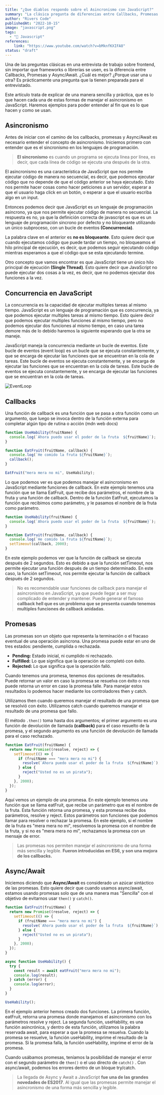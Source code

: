 ```yaml
---
title: "¿Que diablos respondo sobre el Asincronismo con JavaScript?"
summary: "La clásica pregunta de diferencias entre Callbacks, Promesas y Async/Await"
author: "Rivers Code"
publishedAt: "2022-10-15"
image: "javascript.png"
tags:
  - "💛 Javascript"
references:
    link: "https://www.youtube.com/watch?v=bMknfKXIFA8"
status: "draft"
---
```


Una de las preguntas clásicas en una entrevista de trabajo sobre frontend, sin importar que frameworks o librerías se usen, es la diferencia entre Callbacks, Promesas y Async/Await. ¿Cuál es mejor? ¿Porque usar una u otra? Es prácticamente una pregunta que la tienen preparada para el entrevistado.

Este artículo trata de explicar de una manera sencilla y práctica, que es lo que hacen cada una de estas formas de manejar el asincronismo en JavaScript. Haremos ejemplos para poder entender al fin que es lo que hacen y como se usan.

## Asincronismo

Antes de iniciar con el camino de los callbacks, promesas y Async/Await es necesario entender el concepto de asincronismo. Iniciemos primero con entender que es el sincronismo en los lenguajes de programación. 

> **El sincronismo** es cuando un programa se ejecuta línea por línea, es decir, que cada línea de código se ejecuta una después de la otra. 

El asincronismo es una característica de JavaScript que nos permite ejecutar código de manera no secuencial, es decir, que podemos ejecutar código que no depende de que el código anterior se haya ejecutado. Esto nos permite hacer cosas como hacer peticiones a un servidor, esperar a que el usuario haga click en un botón, o esperar a que el usuario escriba algo en un input.

Entonces podemos decir que JavaScript es un lenguaje de programación asincrono, ya que nos permite ejecutar código de manera no secuencial. La respuesta es no, ya que la definición correcta de javascript es que es un lenguaje de programación sincrono por defecto y no bloqueante utilizando un único subproceso, con un bucle de eventos **(Concurrencia)**.

La palabra clave en el anterior es **no es bloqueante**. Esto quiere decir que cuando ejecutamos código que puede tardar un tiempo, no bloqueamos el hilo principal de ejecución, es decir, que podemos seguir ejecutando código mientras esperamos a que el código que se esta ejecutando termine.

Otro concepto que vamos encontrar es que JavaScript tiene un único hilo principal de ejecución **(Single Thread)**. Esto quiere decir que JavaScript no puede ejecutar dos cosas a la vez, es decir, que no podemos ejecutar dos funciones a la vez.

## Concurrencia en JavaScript

La concurrencia es la capacidad de ejecutar multiples tareas al mismo tiempo. JavaScript es un lenguaje de programación que es concurrencia, ya que podemos ejecutar multiples tareas al mismo tiempo. Esto quiere decir que podemos ejecutar multiples funciones al mismo tiempo, pero no podemos ejecutar dos funciones al mismo tiempo, en caso una tarea demore más de lo debido haremos la siguiente esperando que la otra se maneje.

JavaScript maneja la concurrencia mediante un bucle de eventos. Este bucle de eventos (event loop) es un bucle que se ejecuta constantemente, y que se encarga de ejecutar las funciones que se encuentran en la cola de tareas. Este bucle de eventos se ejecuta constantemente, y se encarga de ejecutar las funciones que se encuentran en la cola de tareas. Este bucle de eventos se ejecuta constantemente, y se encarga de ejecutar las funciones que se encuentran en la cola de tareas.

![EventLoop](https://res.cloudinary.com/lambda-ingenier-a-e-innovaci-n/image/upload/v1665886661/blog-Riverscode/EventLoop_vlabdp.png)

## Callbacks

Una función de callback es una función que se pasa a otra función como un argumento, que luego se invoca dentro de la función externa para completar algún tipo de rutina o acción (mdn web docs) 

```js:callbacks.js
function UseHability(fruitName) {
  console.log(`Ahora puedo usar el poder de la fruta  ${fruitName}`);
}

function EatFruit(fruitName, callback) {
  console.log(`He comido la fruta ${fruitName}`);
  callback();
}

EatFruit("mera mera no mi", UseHability);
```

Lo que podemos ver es que podemos manejar el asincronismo en JavaScript mediante funciones de callback. En este ejemplo tenemos una función que se llama EatFruit, que recibe dos parámetros, el nombre de la fruta y una función de callback. Dentro de la función EatFruit, ejecutamos la función que recibimos como parámetro, y le pasamos el nombre de la fruta como parámetro.


```js:callbacks.js
function UseHability(fruitName) {
  console.log(`Ahora puedo usar el poder de la fruta  ${fruitName}`);
}

function EatFruit(fruitName, callback) {
  console.log(`He comido la fruta ${fruitName}`);
  setTimeout(callback, 2000);
}
```

En este ejemplo podemos ver que la función de callback se ejecuta después de 2 segundos. Esto es debido a que la función setTimeout, nos permite ejecutar una función después de un tiempo determinado. En este caso, la función setTimeout, nos permite ejecutar la función de callback después de 2 segundos.

> No es recomendable usar funciones de callback para manejar el asincronismo en JavaScript, ya que puede llegar a ser muy complicado de entender y mantener. Puede generar el famoso **callback hell que es un problema que se presenta cuando tenemos multiples funciones de callback anidadas**.

## Promesas 

Las promesas son un objeto que representa la terminación o el fracaso eventual de una operación asíncrona. Una promesa puede estar en uno de tres estados: pendiente, cumplida o rechazada. 

- **Pending:** Estado inicial, ni cumplido ni rechazado.
- **Fulfilled:** Lo que significa que la operación se completó con éxito.
- **Rejected:** Lo que significa que la operación falló.

Cuando tenemos una promesa, tenemos dos opciones de resultados. Puede retornar un valor en caso la promesa se resuelva con éxito o nos puede retorna un error en caso la promesa falle. Para manejar estos resultados lo podemos hacer mediante los controladores then y catch.

Utilizamos then cuando queremos manejar el resultado de una promesa que se resolvió con éxito. Utilizamos catch cuando queremos manejar el resultado de una promesa que fallo.

El método ```.then()```  toma hasta dos argumentos; el primer argumento es una función de devolución de llamada **(callback)** para el caso resuelto de la promesa, y el segundo argumento es una función de devolución de llamada para el caso rechazado.

```js:promises.js
function EatFruit(fruitName) {
  return new Promise((resolve, reject) => {
    setTimeout(() => {
      if (fruitName === "mera mera no mi") {
        resolve(`Ahora puedo usar el poder de la fruta  ${fruitName}`);
      } else {
        reject("Usted no es un pirata");
      }
    }, 2000);
  });
}
```

Aquí vemos un ejemplo de una promesa. En este ejemplo tenemos una función que se llama eatFruit, que recibe un parámetro que es el nombre de la fruta. Esta función retorna una promesa, y esta promesa recibe dos parámetros, resolve y reject. Estos parámetros son funciones que podemos llamar para resolver o rechazar la promesa. En este ejemplo, si el nombre de la fruta es "mera mera no mi", resolvemos la promesa con el nombre de la fruta, y si no es "mera mera no mi", rechazamos la promesa con un mensaje de error.

> Las promesas nos permiten manejar el asincronismo de una forma más sencilla y legible. **Fueron introducidas en ES6, y son una mejora de los callbacks.**

## Async/Await 

Iniciemos diciendo que **Async/Await** es considerado un azúcar sintáctico de las promesas. Esto quiere decir que cuando usamos async/await, estamos usando promesas solo que de una manera mas "Sencilla" con el objetivo de evitarnos usar ```then()``` y ```catch()```. 

```js:async-await.js
function EatFruit(fruitName) {
  return new Promise((resolve, reject) => {
    setTimeout(() => {
      if (fruitName === "mera mera no mi") {
        resolve(`Ahora puedo usar el poder de la fruta  ${fruitName}`);
      } else {
        reject("Usted no es un pirata");
      }
    }, 2000);
  });
}

async function UseHability() {
  try {
    const result = await eatFruit("mera mera no mi");
    console.log(result);
  } catch (error) {
    console.log(error);
  }
}

UseHability();
```

En el ejemplo anterior hemos creado dos funciones. La primera función, eatFruit, retorna una promesa donde manejamos el asincronismo con los parámetros resolve y reject. La segunda función, useHability, es una función asincrónica, y dentro de esta función, utilizamos la palabra reservada await, para esperar a que la promesa se resuelva. Cuando la promesa se resuelve, la función useHability, imprime el resultado de la promesa. Si la promesa falla, la función useHability, imprime el error de la promesa.

Cuando usábamos promesas, teníamos la posibilidad de manejar el error con el segundo parámetro de ```then()``` o el uso directo de ```catch()``` . Con async/await, podemos los errores dentro de un bloque try/catch.  


> La llegada de Async y Await a JavaScript **fue una de las grandes novedades de ES2017**. Al igual que las promesas permite manejar el asincronismo de una forma más sencilla y legible.





